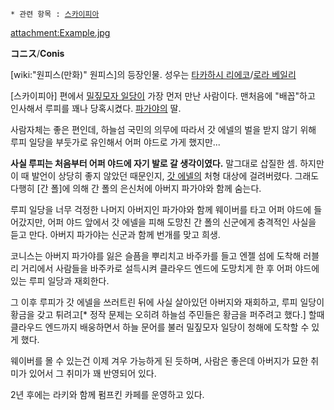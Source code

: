  * 관련 항목 : [[스카이피아]]

attachment:Example.jpg

'''コニス'''/'''Conis'''

[wiki:"원피스(만화)" 원피스]의 등장인물. 성우는 [[타카하시 리에코]]/[[로라 베일리]]

[스카이피아] 편에서 [[밀짚모자 일당]]이 가장 먼저 만난 사람이다. 맨처음에 "배꼽"하고 인사해서 루피를 꽤나 당혹시켰다. [[파가야]]의 딸.

사람자체는 좋은 편인데, 하늘섬 국민의 의무에 따라서 갓 에넬의 벌을 받지 않기 위해 루피 일당을 부둣가로 유인해서 어퍼 야드로 가게 했지만...

'''사실 루피는 처음부터 어퍼 야드에 자기 발로 갈 생각이였다.''' 말그대로 삽질한 셈.
하지만 이 때 발언이 상당히 좋지 않았던 때문인지, [[갓 에넬]]의 처형 대상에 걸려버렸다. 그래도 다행히 [간 폴]에 의해 간 폴의 은신처에 아버지 파가야와 함께 숨는다.

루피 일당을 너무 걱정한 나머지 아버지인 파가야와 함께 웨이버를 타고 어퍼 야드에 들어갔지만, 어퍼 야드 앞에서 갓 에넬을 피해 도망친 간 폴의 신군에게 충격적인 사실을 듣고 만다. 아버지 파가야는 신군과 함께 번개를 맞고 희생.

코니스는 아버지 파가야를 잃은 슬픔을 뿌리치고 바주카를 들고 엔젤 섬에 도착해 러블리 거리에서 사람들을 바주카로 설득시켜 클라우드 엔드에 도망치게 한 후 어퍼 야드에 있는 루피 일당과 재회한다.

그 이후 루피가 갓 에넬을 쓰러트린 뒤에 사실 살아있던 아버지와 재회하고, 루피 일당이 황금을 갖고 튀려고[* 정작 문제는 오히려 하늘섬 주민들은 황금을 퍼주려고 했다.] 할때 클라우드 엔드까지 배웅하면서 하늘 문어를 불러 밀짚모자 일당이 청해에 도착할 수 있게 했다.

웨이버를 몰 수 있는건 이제 겨우 가능하게 된 듯하며, 사람은 좋은데 아버지가 묘한 취미가 있어서 그 취미가 꽤 반영되어 있다.

2년 후에는 라키와 함께 펌프킨 카페를 운영하고 있다.
